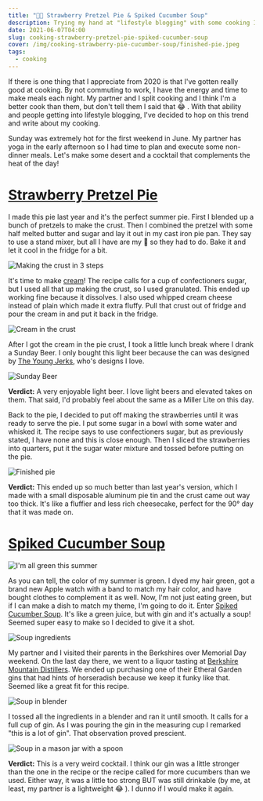 ```yaml
---
title: "👨‍🍳 Strawberry Pretzel Pie & Spiked Cucumber Soup"
description: Trying my hand at "lifestyle blogging" with some cooking I did for a warm summer day.
date: 2021-06-07T04:00
slug: cooking-strawberry-pretzel-pie-spiked-cucumber-soup
cover: /img/cooking-strawberry-pie-cucumber-soup/finished-pie.jpeg
tags:
  - cooking
---
```


If there is one thing that I appreciate from 2020 is that I've gotten really good at cooking. By not commuting to work,
I have the energy and time to make meals each night. My partner and I split cooking and I think I'm a better cook than
them, but don't tell them I said that 😂 . With that ability and people getting into lifestyle blogging, I've decided to
hop on this trend and write about my cooking.

Sunday was extremely hot for the first weekend in June. My partner has yoga in the early afternoon so I had time to plan
and execute some non-dinner meals. Let's make some desert and a cocktail that complements the heat of the day!

# [Strawberry Pretzel Pie](https://cooking.nytimes.com/recipes/1020323-strawberry-pretzel-pie)

I made this pie last year and it's the perfect summer pie. First I blended up a bunch of pretzels to make the crust.
Then I combined the pretzel with some half melted butter and sugar and lay it out in my cast iron pie pan. They say to
use a stand mixer, but all I have are my 🙌  so they had to do. Bake it and let it cool in the fridge for a bit.

![Making the crust in 3 steps](/img/cooking-strawberry-pie-cucumber-soup/making-the-crust.jpg)

<!-- excerpt -->

It's time to make [cream](https://www.youtube.com/watch?v=PBwAxmrE194)! The recipe calls for a cup of confectioners
sugar, but I used all that up making the crust, so I used granulated. This ended up working fine because it dissolves.
I also used whipped cream cheese instead of plain which made it extra fluffy. Pull that crust out of fridge and pour the
cream in and put it back in the fridge.

![Cream in the crust](/img/cooking-strawberry-pie-cucumber-soup/cream-in-crust.jpeg)

After I got the cream in the pie crust, I took a little lunch break where I drank a Sunday Beer. I only bought this
light beer because the can was designed by [The Young Jerks][the-young-jerks], who's designs I love.

![Sunday Beer](/img/cooking-strawberry-pie-cucumber-soup/sunday-beer.jpeg)

**Verdict:** A very enjoyable light beer. I love light beers and elevated takes on them. That said, I'd probably feel
about the same as a Miller Lite on this day.

Back to the pie, I decided to put off making the strawberries until it was ready to serve the pie. I put some sugar in
a bowl with some water and whisked it. The recipe says to use confectioners sugar, but as previously stated, I have none
and this is close enough. Then I sliced the strawberries into quarters, put it the sugar water mixture and tossed before
putting on the pie.

![Finished pie](/img/cooking-strawberry-pie-cucumber-soup/finished-pie.jpeg)

**Verdict:** This ended up so much better than last year's version, which I made with a small disposable aluminum pie
tin and the crust came out way too thick. It's like a fluffier and less rich cheesecake, perfect for the 90° day that it
was made on.

# [Spiked Cucumber Soup][cucumber-soup]

![I'm all green this summer](/img/cooking-strawberry-pie-cucumber-soup/me-green.jpeg)

As you can tell, the color of my summer is green. I dyed my hair green, got a brand new Apple watch with a band to match
my hair color, and have bought clothes to complement it as well. Now, I'm not just eating green, but if I can make
a dish to match my theme, I'm going to do it. Enter [Spiked Cucumber Soup][cucumber-soup]. It's like a green juice, but
with gin and it's actually a soup! Seemed super easy to make so I decided to give it a shot.

![Soup ingredients](/img/cooking-strawberry-pie-cucumber-soup/soup-ingredients.jpeg)

My partner and I visited their parents in the Berkshires over Memorial Day weekend. On the last day there, we went to
a liquor tasting at [Berkshire Mountain Distillers][bmd]. We ended up purchasing one of their Etheral Garden gins that
had hints of horseradish because we keep it funky like that. Seemed like a great fit for this recipe.

![Soup in blender](/img/cooking-strawberry-pie-cucumber-soup/soup-in-blender.jpeg)

I tossed all the ingredients in a blender and ran it until smooth. It calls for a full cup of gin. As I was pouring the
gin in the measuring cup I remarked "this is a lot of gin". That observation proved prescient.

![Soup in a mason jar with a spoon](/img/cooking-strawberry-pie-cucumber-soup/soup-in-mason-jar.jpeg)

**Verdict:** This is a very weird cocktail. I think our gin was a little stronger than the one in the recipe or the
recipe called for more cucumbers than we used. Either way, it was a little too strong BUT was still drinkable (by me, at
least, my partner is a lightweight 😂 ). I dunno if I would make it again.

[strawberry-pretzel-pie]: https://cooking.nytimes.com/recipes/1020323-strawberry-pretzel-pie
[cucumber-soup]: https://cooking.nytimes.com/recipes/1014750-spiked-cucumber-soup
[bmd]: https://berkshiremountaindistillers.com/
[the-young-jerks]: https://youngjerks.com/
